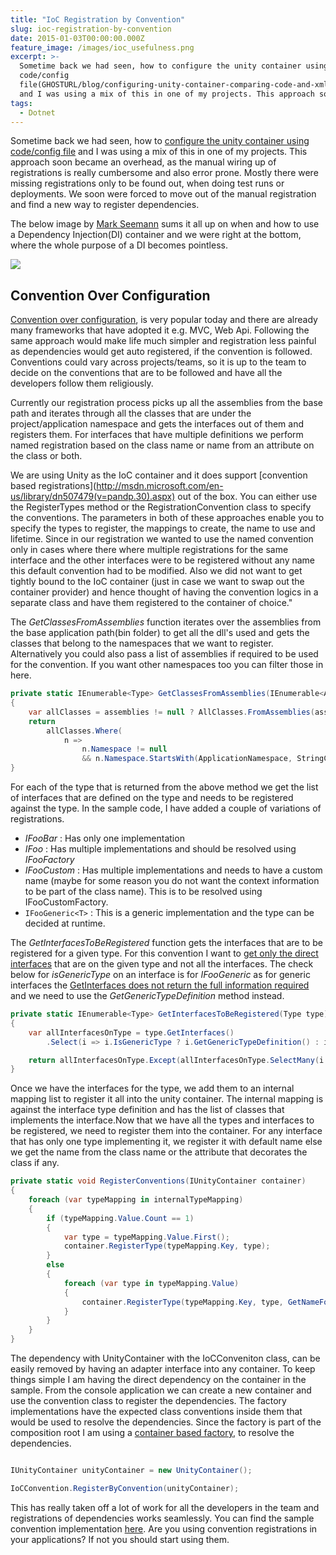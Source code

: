```yaml
---
title: "IoC Registration by Convention"
slug: ioc-registration-by-convention
date: 2015-01-03T00:00:00.000Z
feature_image: /images/ioc_usefulness.png
excerpt: >-
  Sometime back we had seen, how to configure the unity container using
  code/config
  file(GHOSTURL/blog/configuring-unity-container-comparing-code-and-xml-configuration-side-by-side/)
  and I was using a mix of this in one of my projects. This approach soon...
tags:
  - Dotnet
---
```

Sometime back we had seen, how to [configure the unity container using code/config file](/blog/configuring-unity-container-comparing-code-and-xml-configuration-side-by-side/) and I was using a mix of this in one of my projects. This approach soon became an overhead, as the manual wiring up of registrations is really cumbersome and also error prone. Mostly there were missing registrations only to be found out, when doing test runs or deployments. We soon were forced to move out of the manual registration and find a new way to register dependencies.

The below image by [Mark Seemann](https://twitter.com/ploeh) sums it all up on when and how to use a Dependency Injection(DI) container and we were right at the bottom, where the whole purpose of a DI becomes pointless.

[![](/images/ioc_usefulness.png)](http://bit.ly/1zLiq6p)

## Convention Over Configuration

[Convention over configuration](http://en.wikipedia.org/wiki/Convention_over_configuration), is very popular today and there are already many frameworks that have adopted it e.g. MVC, Web Api. Following the same approach would make life much simpler and registration less painful as dependencies would get auto registered, if the convention is followed. Conventions could vary across projects/teams, so it is up to the team to decide on the conventions that are to be followed and have all the developers follow them religiously.

Currently our registration process picks up all the assemblies from the base path and iterates through all the classes that are under the project/application namespace and gets the interfaces out of them and registers them. For interfaces that have multiple definitions we perform named registration based on the class name or name from an attribute on the class or both.

We are using Unity as the IoC container and it does support \[convention based registrations\](http://msdn.microsoft.com/en-us/library/dn507479(v=pandp.30).aspx) out of the box. You can either use the RegisterTypes method or the RegistrationConvention class to specify the conventions. The parameters in both of these approaches enable you to specify the types to register, the mappings to create, the name to use and lifetime. Since in our registration we wanted to use the named convention only in cases where there where multiple registrations for the same interface and the other interfaces were to be registered without any name this default convention had to be modified. Also we did not want to get tightly bound to the IoC container (just in case we want to swap out the container provider) and hence thought of having the convention logics in a separate class and have them registered to the container of choice."

The _GetClassesFromAssemblies_ function iterates over the assemblies from the base application path(bin folder) to get all the dll's used and gets the classes that belong to the namespaces that we want to register. Alternatively you could also pass a list of assemblies if required to be used for the convention. If you want other namespaces too you can filter those in here.

```csharp
private static IEnumerable<Type> GetClassesFromAssemblies(IEnumerable<Assembly> assemblies = null)
{
    var allClasses = assemblies != null ? AllClasses.FromAssemblies(assemblies) : AllClasses.FromAssembliesInBasePath();
    return
        allClasses.Where(
            n =>
                n.Namespace != null
                && n.Namespace.StartsWith(ApplicationNamespace, StringComparison.InvariantCultureIgnoreCase));
}

```

For each of the type that is returned from the above method we get the list of interfaces that are defined on the type and needs to be registered against the type. In the sample code, I have added a couple of variations of registrations.

-   _IFooBar_ : Has only one implementation
-   _IFoo_ : Has multiple implementations and should be resolved using _IFooFactory_
-   _IFooCustom_ : Has multiple implementations and needs to have a custom name (maybe for some reason you do not want the context information to be part of the class name). This is to be resolved using IFooCustomFactory.
-   `IFooGeneric<T>` : This is a generic implementation and the type can be decided at runtime.

The _GetInterfacesToBeRegistered_ function gets the interfaces that are to be registered for a given type. For this convention I want to [get only the direct interfaces](http://stackoverflow.com/questions/5318685/get-only-direct-interface-instead-of-all) that are on the given type and not all the interfaces. The check below for _isGenericType_ on an interface is for _IFooGeneric_ as for generic interfaces the [GetInterfaces does not return the full information required](http://stackoverflow.com/questions/3117090/getinterfaces-returns-generic-interface-type-with-fullname-null) and we need to use the _GetGenericTypeDefinition_ method instead.

```csharp
private static IEnumerable<Type> GetInterfacesToBeRegistered(Type type)
{
    var allInterfacesOnType = type.GetInterfaces()
        .Select(i => i.IsGenericType ? i.GetGenericTypeDefinition() : i).ToList();

    return allInterfacesOnType.Except(allInterfacesOnType.SelectMany(i => i.GetInterfaces())).ToList();
}

```

Once we have the interfaces for the type, we add them to an internal mapping list to register it all into the unity container. The internal mapping is against the interface type definition and has the list of classes that implements the interface.Now that we have all the types and interfaces to be registered, we need to register them into the container. For any interface that has only one type implementing it, we register it with default name else we get the name from the class name or the attribute that decorates the class if any.

```csharp
private static void RegisterConventions(IUnityContainer container)
{
    foreach (var typeMapping in internalTypeMapping)
    {
        if (typeMapping.Value.Count == 1)
        {
            var type = typeMapping.Value.First();
            container.RegisterType(typeMapping.Key, type);
        }
        else
        {
            foreach (var type in typeMapping.Value)
            {
                container.RegisterType(typeMapping.Key, type, GetNameForRegsitration(type));
            }
        }
    }
}

```

The dependency with UnityContainer with the IoCConveniton class, can be easily removed by having an adapter interface into any container. To keep things simple I am having the direct dependency on the container in the sample. From the console application we can create a new container and use the convention class to register the dependencies. The factory implementations have the expected class conventions inside them that would be used to resolve the dependencies. Since the factory is part of the composition root I am using a [container based factory](http://blog.ploeh.dk/2012/03/15/ImplementinganAbstractFactory/), to resolve the dependencies.

```csharp

IUnityContainer unityContainer = new UnityContainer();

IoCConvention.RegisterByConvention(unityContainer);

```

This has really taken off a lot of work for all the developers in the team and registrations of dependencies works seamlessly. You can find the sample convention implementation [here](https://github.com/rahulpnath/Blog/tree/master/IocConventionRegistration). Are you using convention registrations in your applications? If not you should start using them.
